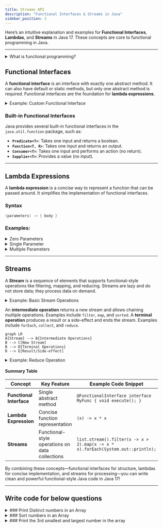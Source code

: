 ```yaml
---
title: Streams API
description: "Functional Interfaces & Streams in Java"
sidebar_position: 3
---
```


Here’s an intuitive explanation and examples for **Functional Interfaces**, **Lambdas**, and **Streams** in Java 17. These concepts are core to functional programming in Java.

---
<details>
    <summary>
        What is functional programming?
    </summary>

    **Functional programming** is a programming paradigm that treats computation as the evaluation of mathematical functions and avoids changing state and mutable data.
    It emphasizes the use of functions that take inputs and produce outputs without side effects.
</details>

## Functional Interfaces
A **functional interface** is an interface with exactly one abstract method. It can also have default or static methods, but only one abstract method is required. Functional interfaces are the foundation for **lambda expressions**.

<details>
    <summary>
        Example: Custom Functional Interface
    </summary>

    ```java
    @FunctionalInterface
    interface Greeting {
        void sayHello(String name);
    }

    public class FunctionalInterfaceExample {
        public static void main(String[] args) {
        // Using a lambda expression to implement the interface
        Greeting greeting = (name) -> System.out.println("Hello, " + name + "!");
        greeting.sayHello("Alice");
        }
    }
    ```

    **Output**:
    ```
    Hello, Alice!
    ```
</details>


### Built-in Functional Interfaces
Java provides several built-in functional interfaces in the `java.util.function` package, such as:
- **`Predicate<T>`**: Takes one input and returns a boolean.
- **`Function<T, R>`**: Takes one input and returns an output.
- **`Consumer<T>`**: Takes one input and performs an action (no return).
- **`Supplier<T>`**: Provides a value (no input).

---
## Lambda Expressions
A **lambda expression** is a concise way to represent a function that can be passed around. It simplifies the implementation of functional interfaces.

### Syntax
```java
(parameters) -> { body }
```

### Examples:
<details>
    <summary>
        Zero Parameters
    </summary>
    ```java
    Runnable runnable = () -> System.out.println("Running...");
    new Thread(runnable).start();
    ```
</details>

<details>
    <summary>
        Single Parameter
    </summary>

    ```java
    Consumer<String> printer = message -> System.out.println(message);
    printer.accept("Hello, Lambda!");
    ```

</details>

<details>
    <summary>
        Multiple Parameters
    </summary>

    ```java
    @FunctionalInterface
    interface MathOperation {
        int operate(int a, int b);
    }

    public class LambdaExample {
        public static void main(String[] args) {
        MathOperation addition = (a, b) -> a + b;
        MathOperation multiplication = (a, b) -> a * b;

        System.out.println(addition.operate(5, 3)); // Output: 8
        System.out.println(multiplication.operate(5, 3)); // Output: 15
        }
    }
    ```

</details>

---

## Streams

A **Stream** is a sequence of elements that supports functional-style operations like filtering, mapping, and reducing. Streams are lazy and do not store data; they process data on demand.

<details>
    <summary>
        Example: Basic Stream Operations
    </summary>
    ```java
    import java.util.Arrays;
    import java.util.List;

    public class StreamExample {
        public static void main(String[] args) {
            List<Integer> numbers = Arrays.asList(1, 2, 3, 4, 5);

            // Filter even numbers and double them
            numbers.stream()
            .filter(n -> n % 2 == 0)
            .map(n -> n * 2)
            .forEach(System.out::println); // Output: 4, 8
        }
    }
    ```
    #### Explanation:
    1. **`filter`**: Filters elements based on a condition.
    2. **`map`**: Transforms each element.
    3. **`forEach`**: Performs an action on each element.
</details>

An **intermediate operation** returns a new stream and allows chaining multiple operations. Examples include `filter`, `map`, and `sorted`.
A **terminal operation** produces a result or a side-effect and ends the stream. Examples include `forEach`, `collect`, and `reduce`.

```mermaid
graph LR
A[Stream] --> B{Intermediate Operations}
B --> C[New Stream]
B --> D{Terminal Operations}
D --> E[Result/Side-effect]
```


<details>
    <summary>
        Example: Reduce Operation
    </summary>
```java
import java.util.stream.IntStream;

public class ReduceExample {
    public static void main(String[] args) {
        int sum = IntStream.range(1, 6) // Stream of numbers from 1 to 5
                           .reduce(0, Integer::sum); // Sum all elements

        System.out.println(sum); // Output: 15
    }
}
```
</details>

<details>
    <summary>
        Example: Collect Operation
    </summary>
```java
import java.util.List;
import java.util.stream.Collectors;
import java.util.stream.IntStream;

public class CollectExample {
    public static void main(String[] args) {
        List<Integer> evenNumbers = IntStream.range(1, 6)
                                             .filter(n -> n % 2 == 0)
                                             .boxed() // Convert to Integer
                                             .collect(Collectors.toList());

        System.out.println(evenNumbers); // Output: [2, 4]
    }
}
```

</details>

#### Summary Table

| Concept                  | Key Feature                                      | Example Code Snippet                                                                 |
|--------------------------|--------------------------------------------------|-------------------------------------------------------------------------------------|
| **Functional Interface** | Single abstract method                           | `@FunctionalInterface interface MyFunc { void execute(); }`                        |
| **Lambda Expression**    | Concise function representation                  | `(x) -> x * x`                                                                     |
| **Streams**              | Functional-style operations on data collections | `list.stream().filter(x -> x > 2).map(x -> x * x).forEach(System.out::println);`    |

By combining these concepts—functional interfaces for structure, lambdas for concise implementation, and streams for processing—you can write clean and powerful functional-style Java code in Java 17!

----

## Write code for below questions

<details>
<summary>
    ### Print Distinct numbers in an Array
</summary>
```java
import java.util.Arrays;
import java.util.List;
public void streamExample_Distinct() {
    List<Integer> numbers = Arrays.asList(1, 1, 2, 6, 2, 3);
    numbers.stream().distinct().forEach(System.out::print); // 1263
}
```
</details>

<details>
    <summary>
        ### Sort numbers in an Array
    </summary>
```java
import java.util.Arrays;
import java.util.List;
public void streamExample_Distinct() {
    List<Integer> numbers = Arrays.asList(1, 1, 2, 6, 2, 3);
    numbers.stream().sorted().forEach(System.out::print); // 1263
    // reverse sorting
    numbers.stream().sorted(Comparator.reverseOrder()).forEach(System.out::print); // 6321
}
```
</details>

<details>
    <summary>
        ### Print the 3rd smallest and largest number in the array
    </summary>
```java
import java.util.Arrays;
import java.util.List;
public void streamExample_Distinct() {
    List<Integer> numbers = Arrays.asList(1, 1, 2, 6, 2, 3);

    numbers.stream().sorted().distinct().skip(2).findFirst().ifPresent(System.out::println); // 2
    // reverse sorting
    numbers.stream().sorted(Comparator.reverseOrder()).distinct().skip(2).findFirst().ifPresent(System.out::println); // 2
}
```
</details>

---

<details>
    <summary>
        References
    </summary>
    - [Java 17 Documentation](https://docs.oracle.com/en/java/javase/17/docs/api/java.base/java/util/stream/package-summary.html)
    - [Java Functional Interfaces](https://docs.oracle.com/javase/8/docs/api/java/util/function/package-summary.html)
</details>

